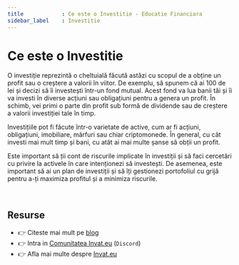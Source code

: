 ```yaml
---
title            : Ce este o Investitie - Educatie Financiara 
sidebar_label    : Investitie
---
```


# Ce este o Investitie

O investiție reprezintă o cheltuială făcută astăzi cu scopul de a obține un profit sau o creștere a valorii în viitor. 
De exemplu, să spunem că ai 100 de lei și decizi să îi investești într-un fond mutual. 
Acest fond va lua banii tăi și îi va investi în diverse acțiuni sau obligațiuni pentru a genera un profit. 
În schimb, vei primi o parte din profit sub formă de dividende sau de creștere a valorii investiției tale în timp.

Investițiile pot fi făcute într-o varietate de active, cum ar fi acțiuni, obligațiuni, imobiliare, mărfuri sau chiar criptomonede. 
În general, cu cât investi mai mult timp și bani, cu atât ai mai multe șanse să obții un profit. 

Este important să ții cont de riscurile implicate în investiții și să faci cercetări cu privire la activele în care intenționezi să investești. 
De asemenea, este important să ai un plan de investiții și să îți gestionezi portofoliul cu grijă pentru a-ți maximiza profitul și a minimiza riscurile.

<br />

## Resurse

- 👉 Citeste mai mult pe [blog](https://www.blog.invat.eu/)
- 👉 Intra in [Comunitatea Invat.eu](https://discord.gg/uh2WWTKt) (`Discord`)  
- 👉 Afla mai multe despre [Invat.eu](/intro) 

